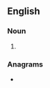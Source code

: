 ==English==

===Noun===
{{head|en|noun plural form}}

# {{plural of|oligo|lang=en}}

===Anagrams===
* {{anagrams|en|igloos|oglios}}